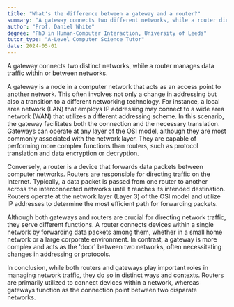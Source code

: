 ```yaml
---
title: "What's the difference between a gateway and a router?"
summary: "A gateway connects two different networks, while a router directs data traffic within or between networks."
author: "Prof. Daniel White"
degree: "PhD in Human-Computer Interaction, University of Leeds"
tutor_type: "A-Level Computer Science Tutor"
date: 2024-05-01
---
```


A gateway connects two distinct networks, while a router manages data traffic within or between networks.

A gateway is a node in a computer network that acts as an access point to another network. This often involves not only a change in addressing but also a transition to a different networking technology. For instance, a local area network (LAN) that employs IP addressing may connect to a wide area network (WAN) that utilizes a different addressing scheme. In this scenario, the gateway facilitates both the connection and the necessary translation. Gateways can operate at any layer of the OSI model, although they are most commonly associated with the network layer. They are capable of performing more complex functions than routers, such as protocol translation and data encryption or decryption.

Conversely, a router is a device that forwards data packets between computer networks. Routers are responsible for directing traffic on the Internet. Typically, a data packet is passed from one router to another across the interconnected networks until it reaches its intended destination. Routers operate at the network layer (Layer 3) of the OSI model and utilize IP addresses to determine the most efficient path for forwarding packets.

Although both gateways and routers are crucial for directing network traffic, they serve different functions. A router connects devices within a single network by forwarding data packets among them, whether in a small home network or a large corporate environment. In contrast, a gateway is more complex and acts as the 'door' between two networks, often necessitating changes in addressing or protocols.

In conclusion, while both routers and gateways play important roles in managing network traffic, they do so in distinct ways and contexts. Routers are primarily utilized to connect devices within a network, whereas gateways function as the connection point between two disparate networks.
    